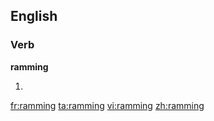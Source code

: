 ==English==

===Verb===
'''ramming'''

# {{present participle of|ram}}

[[fr:ramming]]
[[ta:ramming]]
[[vi:ramming]]
[[zh:ramming]]